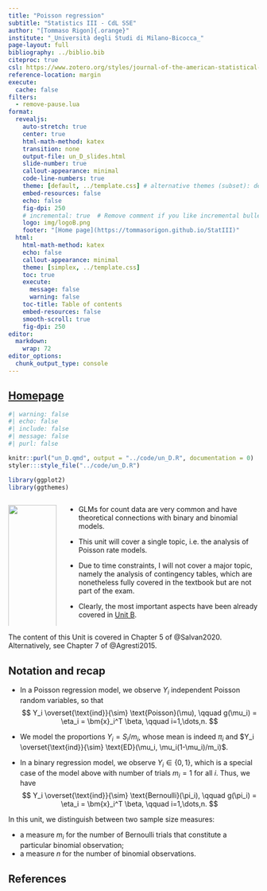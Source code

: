 ```yaml
---
title: "Poisson regression"
subtitle: "Statistics III - CdL SSE"
author: "[Tommaso Rigon]{.orange}"
institute: "_Università degli Studi di Milano-Bicocca_"
page-layout: full
bibliography: ../biblio.bib
citeproc: true
csl: https://www.zotero.org/styles/journal-of-the-american-statistical-association
reference-location: margin
execute:
  cache: false
filters: 
  - remove-pause.lua
format:
  revealjs:
    auto-stretch: true
    center: true
    html-math-method: katex
    transition: none
    output-file: un_D_slides.html
    slide-number: true
    callout-appearance: minimal
    code-line-numbers: true
    theme: [default, ../template.css] # alternative themes (subset): default, night, dark
    embed-resources: false
    echo: false
    fig-dpi: 250
    # incremental: true  # Remove comment if you like incremental bullet points
    logo: img/logoB.png
    footer: "[Home page](https://tommasorigon.github.io/StatIII)"
  html:
    html-math-method: katex
    echo: false
    callout-appearance: minimal
    theme: [simplex, ../template.css]
    toc: true
    execute: 
      message: false
      warning: false
    toc-title: Table of contents
    embed-resources: false
    smooth-scroll: true
    fig-dpi: 250
editor: 
  markdown: 
    wrap: 72
editor_options: 
  chunk_output_type: console
---
```


## [Homepage](../index.html)

```r
#| warning: false
#| echo: false
#| include: false
#| message: false
#| purl: false

knitr::purl("un_D.qmd", output = "../code/un_D.R", documentation = 0)
styler:::style_file("../code/un_D.R")

library(ggplot2)
library(ggthemes)
```

::: columns
::: {.column width="20%"}
![](img/challenger.png){width="100%"}

[Original paper](https://doi.org/10.2307/2290069)
<!-- *"Pluralitas non est ponenda sine necessitate."* -->

<!-- [William of Ockham]{.grey} -->
:::

::: {.column width="80%"}

- GLMs for [count data]{.blue} are very common and have theoretical connections with binary and binomial models.

- This unit will cover a single topic, i.e. the analysis of Poisson [rate models]{.blue}. 

- Due to time constraints, I will not cover a major topic, namely the analysis of [contingency tables]{.orange}, which are nonetheless fully covered in the textbook but are not part of the exam.

- Clearly, the most important aspects have been already covered in [Unit B](un_.B.html).
:::

:::

:::callout-tip
The content of this Unit is covered in [Chapter 5]{.orange} of @Salvan2020. Alternatively, see [Chapter 7]{.blue} of @Agresti2015.
:::


## Notation and recap

- In a [Poisson regression]{.blue} model, we observe $Y_i$ independent Poisson random variables, so that
$$
Y_i \overset{\text{ind}}{\sim} \text{Poisson}(\mu), \qquad g(\mu_i) = \eta_i = \bm{x}_i^T \beta, \qquad i=1,\dots,n.
$$


- We model the proportions $Y_i = S_i / m_i$, whose mean is indeed $\pi_i$ and $Y_i \overset{\text{ind}}{\sim} \text{ED}(\mu_i, \mu_i(1-\mu_i)/m_i)$. 

- In a [binary regression]{.blue} model, we observe $Y_i \in \{0,1\}$, which is a special case of the model above with number of trials $m_i = 1$ for all $i$. Thus, we have
$$
Y_i \overset{\text{ind}}{\sim} \text{Bernoulli}(\pi_i), \qquad g(\pi_i) = \eta_i = \bm{x}_i^T \beta, \qquad i=1,\dots,n.
$$

:::callout-note
In this unit, we distinguish between [two sample size measures]{.orange}:

  - a measure $m_i$ for the number of Bernoulli trials that constitute a particular binomial observation;
  - a measure $n$ for the number of binomial observations. 
:::



## References